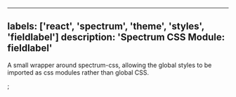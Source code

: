 

---
labels: ['react', 'spectrum', 'theme', 'styles', 'fieldlabel']
description: 'Spectrum CSS Module: fieldlabel'
---


A small wrapper around spectrum-css, allowing the global
styles to be imported as css modules rather than global CSS.

<CSSModulePreview styles={styles} />;

